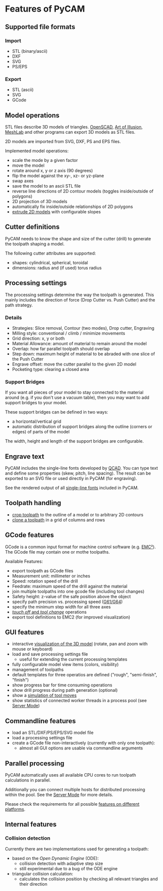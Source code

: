 = Features of PyCAM =

== Supported file formats ==
=== Import ===
* STL (binary/ascii)
* DXF
* SVG
* PS/EPS

=== Export ===
* STL (ascii)
* SVG
* GCode

== Model operations ==
STL files describe 3D models of triangles. [http://openscad.org OpenSCAD], [http://www.artofillusion.org/ Art of Illusion], [http://meshlab.sourceforge.net/ MeshLab] and other programs can export 3D models as STL files.

2D models are imported from SVG, DXF, PS and EPS files.

Implemented model operations:
* scale the mode by a given factor
* move the model
* rotate around x, y or z axis (90 degrees)
* flip the model against the xy-, xz- or yz-plane
* swap axes
* save the model to an ascii STL file
* reverse line directions of 2D contour models (toggles inside/outside of polygons)
* 2D projection of 3D models
* automatically fix inside/outside relationships of 2D polygons
* [http://fab.senselab.org/node/227 extrude 2D models] with configurable slopes

== Cutter definitions ==
PyCAM needs to know the shape and size of the cutter (drill) to generate the toolpath shaping a model.

The following cutter attributes are supported:
* shapes: cylindrical, spherical, toroidal
* dimensions: radius and (if used) torus radius

== Processing settings ==
The processing settings determine the way the toolpath is generated.  This mainly includes the direction of force (Drop Cutter vs. Push Cutter) and the path strategy.

=== Details ===
* Strategies: Slice removal, Contour (two modes), Drop cutter, Engraving
* Milling style: conventional / climb / minimize movements
* Grid direction: x, y or both
* Material Allowance: amount of material to remain around the model
* Overlap: how far parallel toolpath should overlap
* Step down: maximum height of material to be abraded with one slice of the Push Cutter
* Engrave offset: move the cutter parallel to the given 2D model
* Pocketing type: clearing a closed area

=== Support Bridges ===
If you want all pieces of your model to stay connected to the material around (e.g. if you don't use a vacuum table), then you may want to add support bridges to your model.

These support bridges can be defined in two ways:
* a horizontal/vertical grid
* automatic distribution of support bridges along the outline (corners or edges) of parts of the model

The width, height and length of the support bridges are configurable.

== Engrave text ==
PyCAM includes the single-line fonts developed by [http://qcad.org QCAD]. You can type text and define some properties (skew, pitch, line spacing). The result can be exported to an SVG file or used directly in PyCAM (for engraving).

See the rendered output of all [[EngraveFonts|single-line fonts]] included in PyCAM.

== Toolpath handling ==
* [http://fab.senselab.org/en/blog/cropping-toolpaths-model-outline crop toolpath] to the outline of a model or to arbitrary 2D contours
* [http://fab.senselab.org/en/blog/cloning-toolpath-mass-production clone a toolpath] in a grid of columns and rows

== GCode features ==
GCode is a common input format for machine control software (e.g. [http://linuxcnc.org EMC²]). The GCode file may contain one or mothe toolpaths.

Available Features:
* export toolpath as GCode files
* Measurement unit: millimeter or inches
* Speed: rotation speed of the drill
* Feedrate: maximum speed of the drill against the material
* join multiple toolpaths into one gcode file (including tool changes)
* Safety height: z-value of the safe position above the object
* specify path precision vs. processing speed ([http://linuxcnc.org/docs/html/gcode_main.html#G61,%20G61.1,%20G64%20Path%20Control|GCode G61/G64])
* specify the minimum step width for all three axes
* [[TouchOff|''touch off'' and ''tool change'']] operations
* export tool definitions to EMC2 (for improved visualization)

== GUI features ==
* interactive [[3D View|visualization of the 3D model]] (rotate, pan and zoom with mouse or keyboard)
* load and save processing settings file
** useful for extending the current processing templates
* fully configurable model view items (colors, visibility)
* management of toolpaths
* default templates for three operatios are defined ("rough", "semi-finish", "finish")
* show progress bar for time consuming operations
* show drill progress during path generation (optional)
* show a [http://fab.senselab.org/en/blog/new-simulation-mode-video-tutorial simulation of tool moves]
* show statistics of connected worker threads in a process pool (see [[ServerMode|Server Mode]])

== Commandline features ==
* load an STL/DXF/PS/EPS/SVG model file
* load a processing settings file
* create a GCode file non-interactively (currently with only one toolpath):
** almost all GUI options are usable via commandline arguments

== Parallel processing ==
PyCAM automatically uses all available CPU cores to run toolpath calculations in parallel.

Additionally you can connect multiple hosts for distributed processing within the pool. See the [[ServerMode|Server Mode]] for more details.

Please check the requirements for all possible [[Parallel Processing on different Platforms|features on different platforms]].

==  Internal features ==

=== Collision detection ===
Currently there are two implementations used for generating a toolpath:
* based on the ''Open Dynamic Engine'' (ODE):
** collision detection with adaptive step size
** still experimental due to a bug of the ODE engine
* triangular collision calculation:
** calculates the collision position by checking all relevant triangles and their direction